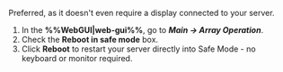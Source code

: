 Preferred, as it doesn't even require a display connected to your server.

1. In the **%%WebGUI|web-gui%%**, go to ***Main → Array Operation***.
2. Check the **Reboot in safe mode** box.
3. Click **Reboot** to restart your server directly into Safe Mode - no keyboard or monitor required.
